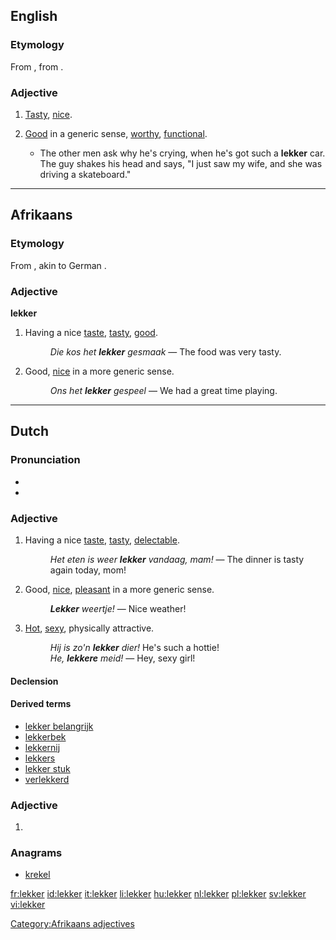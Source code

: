 ==English==

===Etymology===
From {{etyl|af}} {{term|lekker|lang=af}}, from {{etyl|nl}} {{term|lekker|lang=nl}}.

===Adjective===
{{en-adj}}
{{rfv-inflection|more lekker}}

# {{context|South Africa}} [[tasty|Tasty]], [[nice]].
# {{context|South Africa}} [[good|Good]] in a generic sense, [[worthy]], [[functional]].
#* {{quote-book
|year=1998
|author=Leon Schuster
|title=Leon Schuster's lekker, thick South African joke book‎
|page=164
|passage=}}The other men ask why he's crying, when he's got such a '''lekker''' car. The guy shakes his head and says, "I just saw my wife, and she was driving a skateboard."

----

==Afrikaans==

===Etymology===
From {{etyl|nl|af}} {{term|lekker|lang=nl}}, akin to German {{term|lecker|lang=de}}.

===Adjective===
'''lekker'''

# Having a nice [[taste]], [[tasty]], [[good]].
#: ''Die kos het '''lekker''' gesmaak '' &mdash; The food was very tasty.
# Good, [[nice]] in a more generic sense.
#: ''Ons het '''lekker''' gespeel'' &mdash; We had a great time playing.

[[Category:Afrikaans adjectives]]

----

==Dutch==

===Pronunciation===
* {{IPA|/ˈlɛ.kər/|lang=nl}}
* {{audio|Nl-lekker.ogg|Audio}}

===Adjective===
{{nl-adj|comp=lekkerder}}

# Having a nice [[taste]], [[tasty]], [[delectable]].
#: ''Het eten is weer '''lekker''' vandaag, mam!'' &mdash; The dinner is tasty again today, mom!
# Good, [[nice]], [[pleasant]] in a more generic sense.
#: '''''Lekker''' weertje!'' &mdash; Nice weather!
# {{colloquial|lang=nl}} [[hot|Hot]], [[sexy]], physically attractive.
#: ''Hij is zo'n '''lekker''' dier!''  He's such a hottie!
#: ''He, '''lekkere''' meid!'' &mdash; Hey, sexy girl!

====Declension====
{{nl-decl-adj|3=lekkerder}}

====Derived terms====
{{top2}}
* [[lekker belangrijk]]
* [[lekkerbek]]
* [[lekkernij]]
* [[lekkers]] {{n}}
* [[lekker stuk]] {{n}}
* [[verlekkerd]]
{{bottom}}

===Adjective===
{{infl|nl}}

# {{nl-adj-form|d=comp|lek}}

===Anagrams===
* [[krekel#Dutch|krekel]]

[[fr:lekker]]
[[id:lekker]]
[[it:lekker]]
[[li:lekker]]
[[hu:lekker]]
[[nl:lekker]]
[[pl:lekker]]
[[sv:lekker]]
[[vi:lekker]]